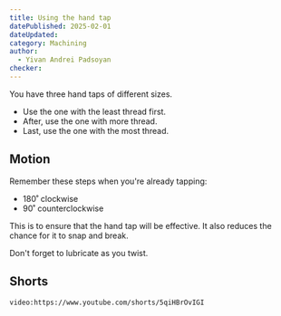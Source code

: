 ```yaml
---
title: Using the hand tap
datePublished: 2025-02-01
dateUpdated: 
category: Machining
author: 
  - Yivan Andrei Padsoyan
checker: 
---
```


You have three hand taps of different sizes. 

* Use the one with the least thread first.
* After, use the one with more thread.
* Last, use the one with the most thread.

## Motion

Remember these steps when you're already tapping:
* 180˚ clockwise
* 90˚ counterclockwise

This is to ensure that the hand tap will be effective. It also reduces the chance for it to snap and break.

Don't forget to lubricate as you twist.

## Shorts

`video:https://www.youtube.com/shorts/5qiHBrOvIGI`
